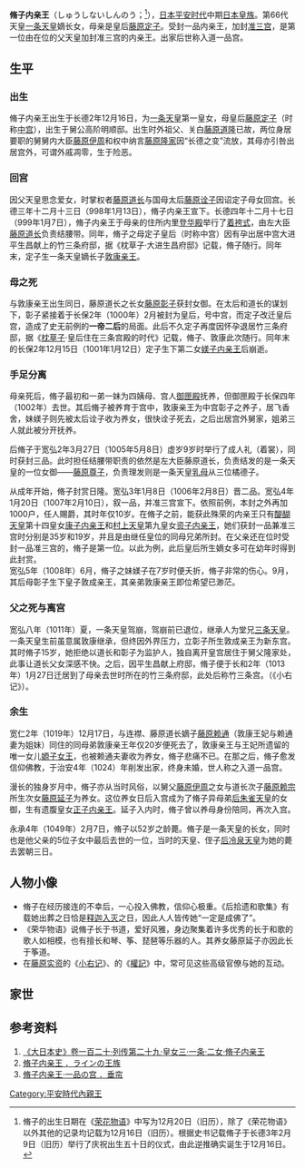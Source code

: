 {{東亞女性歷史人物
|名稱 =脩子内亲王
|身份 =日本[[平安时代|平安时代]][[内亲王|内亲王]]
|國家 =日本
|屆數 =
|最高職務 =
|前任 =
|繼任 = 
|畫像=
|說明=
|姓=
|名=脩子
|姓名=
|字=
|官職 =
|封爵 =准三后
|封號 =
|位號=
|位階=一品
|御稱號 =<!--日本皇族之稱號-->
|宮號1 =<!--日本皇族之宮號-->
|宮號2 =<!--朝鮮王族之宮號-->
|封地 =
|湯沐邑 =
|神號 =
|尊號 =
|族裔 = 
|信仰 = <!--指的是宗教信仰-->
|旗籍 =<!--清朝旗人專用-->
|氏族 =
|府邸 =竹三条宫
|世系 =日本皇室 
|初名 =
|乳名 =<!--日本、朝鮮、琉球以外人物用-->
|幼名 =<!--日本人用-->
|兒名 =<!--朝鮮人用-->
|童名 =<!--琉球人用-->
|小字=
|號=
|法號=
|院號=
|其他名號=入道一品宫
|出生日期=[[长德|长德]]二年十二月十六（997年1月27日）
|出生地點=高阶明顺府邸
|婚年=终身未婚
|逝世日期=[[永承|永承]]四年二月初七（1049年3月13日）
|逝世地點=
|諡號=
|墓葬=
|祠廟=
|父親=[[一条天皇|一条天皇]]
|嫡母=
|母親=[[藤原定子|藤原定子]]
|夫
|婚姻名份= 
|夫之父=
|夫之母=
|夫之嫡母=
|夫之元配=
|夫之正室=
|夫之繼室=
|夫之平妻=
|夫之側室=
|兄弟=
|姊妹=
|嫡兄弟=
|嫡姊妹=
|庶兄弟=
|庶姊妹=
|同胞兄弟=[[敦康親王|敦康親王]]
|同胞姊妹=[[媄子內親王|媄子內親王]]
|異母兄弟=[[後一條天皇|敦成親王]]<br>[[後朱雀天皇|敦良親王]]
|異母姊妹=
|異父兄弟=
|異父姊妹=
|繼兄弟=
|繼姊妹=
|子=
|女=
|養子=
|養女=[[藤原延子|藤原延子]]
|繼子=
|繼女=
|其他親屬 =
|經歷 = 
|著作 =
|注釋=
}}
'''脩子内亲王'''（しゅうしないしんのう；{{bd|997年|1月27日|1049年|3月13日}}<ref>脩子的出生日期在《[[荣花物语|荣花物语]]》中写为12月20日（旧历），除了《荣花物语》以外其他的记录均记载为12月16日（旧历）。根据史书记载脩子于长德3年2月9日（旧历）举行了庆祝出生五十日的仪式，由此逆推确实诞生于12月16日。</ref>），[[日本|日本]][[平安时代|平安时代]]中期[[日本皇族|日本皇族]]。第66代天皇[[一条天皇|一条天皇]]嫡长女，母亲是皇后[[藤原定子|藤原定子]]。受封一品内亲王，加封[[准三宫|准三宫]]，是第一位由在位的父天皇加封准三宫的内亲王。出家后世称入道一品宫。

==生平==
===出生===
脩子内亲王出生于长德2年12月16日，为[[一条天皇|一条天皇]]第一皇女，母皇后[[藤原定子|藤原定子]]（时称[[中宫|中宫]]），出生于舅公高阶明顺邸。出生时外祖父、关白[[藤原道隆|藤原道隆]]已故，两位身居要职的舅舅内大臣[[藤原伊周|藤原伊周]]和权中纳言[[藤原隆家|藤原隆家]]因“长德之变”流放，其母亦引咎出居宫外，可谓外戚凋零，生于险恶。
===回宫===
因父天皇思念爱女，时掌权者[[藤原道长|藤原道长]]与国母太后[[藤原诠子|藤原诠子]]因诏定子母女回宫。长德三年十二月十三日（998年1月13日），脩子内亲王宣下。长德四年十二月十七日（999年1月7日），脩子内亲王于母亲的住所内里[[登华殿|登华殿]]举行了[[着袴式|着袴式]]，由左大臣[[藤原道长|藤原道长]]负责结腰带。同年，脩子之母定子皇后（时称中宫）因有孕出居中宫大进平生昌献上的竹三条府邸，据《枕草子·大进生昌府邸》记载，脩子随行。同年末，定子生一条天皇嫡长子[[敦康亲王|敦康亲王]]。

===母之死===
与敦康亲王出生同日，藤原道长之长女[[藤原彰子|藤原彰子]]获封女御。在太后和道长的谋划下，彰子紧接着于长保2年（1000年）2月被封为皇后，号中宫，而定子改迁皇后宫，造成了史无前例的'''一帝二后'''的局面。此后不久定子再度因怀孕退居竹三条府邸，据《[[枕草子|枕草子]]·皇后住在三条宫殿的时代》记载，脩子、敦康此次随行。同年末的长保2年12月15日（1001年1月12日）定子生下第二女[[媄子内亲王|媄子内亲王]]后崩逝。
===手足分离===
母亲死后，脩子最初和一弟一妹为四姨母、宫人[[御匣殿_(藤原道隆四女)|御匣殿]]抚养，但御匣殿于长保四年（1002年）去世。其后脩子被养育于宫中，敦康亲王为中宫彰子之养子，居飞香舍，妹媄子则先被太后诠子收为养女，很快诠子死去，之后出居宫外舅家，姐弟三人就此被分开抚养。

后脩子于宽弘2年3月27日（1005年5月8日）虚岁9岁时举行了成人礼（着裳），同时获封三品。此时担任结腰带职责的依然是左大臣藤原道长，负责结发的是一条天皇的一位女御——[[藤原尊子|藤原尊子]]，负责理发则是一条天皇[[乳母|乳母]]从三位橘德子。

从成年开始，脩子封赏日隆。宽弘3年1月8日（1006年2月8日）晋二品。宽弘4年1月20日（1007年2月10日），叙一品，并准三宫宣下。依照前例，本封之外再加1000户，任人賜爵，其时年仅10岁。在脩子之前，能获此殊荣的内亲王只有[[醍醐天皇|醍醐天皇]]第十四皇女[[康子内亲王|康子内亲王]]和[[村上天皇|村上天皇]]第九皇女[[资子内亲王|资子内亲王]]，她们获封一品兼准三宫时分别是35岁和19岁，并且是由继任皇位的同母兄弟所封。在父亲还在位时受封一品准三宫的，脩子是第一位。以此为例，此后皇后所生嫡女多可在幼年时得到此封赏。<br />
宽弘5年（1008年）6月，脩子之妹媄子在7岁时便夭折，脩子非常的伤心。9月，其后母彰子生下皇子敦成亲王，其亲弟敦康亲王即位希望已渺茫。
===父之死与离宫===
宽弘八年（1011年）夏，一条天皇驾崩，驾崩前已退位，继承人为堂兄[[三条天皇|三条天皇]]。一条天皇生前虽意属敦康继承，但终因外界压力，立彰子所生敦成亲王为新东宫。其时脩子15岁，她拒绝以道长和彰子为监护人，独自离开皇宫居住于舅父隆家处，此事让道长父女深感不快。之后，因平生昌献上府邸，脩子便于长和2年（1013年）1月27日迁居到了母亲去世时所在的竹三条府邸，此处后称竹三条宫。（《小右记》）。
===余生===
宽仁2年（1019年）12月17日，与连襟、藤原道长嫡子[[藤原赖通|藤原赖通]]（敦康王妃与赖通妻为姐妹）同住的同母弟敦康亲王年仅20岁便死去了，敦康亲王与王妃所遗留的唯一女儿[[嫄子女王|嫄子女王]]，也被赖通夫妻收为养女，脩子悲痛不已。在那之后，脩子愈发信仰佛教，于治安4年（1024）年削发出家，终身未婚，世人称之入道一品宫。

漫长的独身岁月中，脩子亦从当时风俗，以舅父[[藤原伊周|藤原伊周]]之女与道长次子[[藤原赖宗|藤原赖宗]]所生次女[[藤原延子|藤原延子]]为养女。这位养女日后入宫成为了脩子异母弟[[后朱雀天皇|后朱雀天皇]]的女御，生有遗腹皇女[[正子内亲王|正子内亲王]]。延子入内时，脩子曾以养母身份陪同，再次入宫。

永承4年（1049年）2月7日，脩子以52岁之龄薨。脩子是一条天皇的长女，同时也是他父亲的5位子女中最后去世的一位，当时的天皇、侄子[[后冷泉天皇|后冷泉天皇]]为她的薨去罢朝三日。
==人物小像==
* 脩子在经历接连的不幸后，一心投入佛教，信仰心极重。《后拾遗和歌集》有载她出葬之日恰是[[释迦入灭|释迦入灭]]之日，因此人人皆传她“一定是成佛了”。
* 《荣华物语》说脩子长于书道，爱好风雅，身边聚集着许多优秀的长于和歌的歌人如相模，也有擅长和琴、筝、琵琶等乐器的人。其养女藤原延子亦因此长于筝道。
* 在[[藤原实资|藤原实资]]的《[[小右记|小右记]]》、{{tsl|ja|藤原行成|藤原行成}}的《[[權記|權記]]》中，常可见这些高级官僚与她的互动。

==家世==
{{Ahnentafel top|脩子内亲王}}<center>
{{ahnentafel-compact5
|boxstyle_1=background-color: #ff8000;
|boxstyle_2=background-color: #ff6700;
|boxstyle_3=background-color: #ff4e00;
|boxstyle_4=background-color: #ff3500;
|boxstyle_5=background-color: #ff1c00;
|1='''脩子内亲王'''
|2='''父：'''一条天皇
|3='''母：'''藤原定子
|4='''祖父：'''[[圆融天皇|圆融天皇]]
|5='''祖母：'''东三条院藤原诠子
|6='''外祖父：'''关白藤原道隆
|7='''外祖母：'''高阶贵子
|8='''曾祖父：'''村上天皇
|9='''曾祖母：'''[[藤原安子|藤原安子]]
|10='''外曾祖父：'''[[藤原兼家|藤原兼家]]
|11=
|12='''曾外祖父:'''藤原兼家，与上同一人
|13='''曾外祖母：'''藤原时姬
|14='''曾外祖父：'''高阶成忠
|15=
|16=
|17=
|18=
|19=
|20=
|21=
|22=
|23=
|24=
|25=
|26=
|27=
|28=
|29=
|30=
|31=
}}</center>
{{ahnentafel bottom}}
==参考资料==
{{reflist}}
# [http://miko.org/~uraki/kuon/furu/text/dainihonsi/dns102.htm#09 《大日本史》卷一百二十·列传第二十九·皇女三·一条·二女·脩子内亲王 ] {{Wayback|url=http://miko.org/~uraki/kuon/furu/text/dainihonsi/dns102.htm#09 |date=20081224143255 }}
# [https://web.archive.org/web/20140520220520/http://www.geocities.jp/japanischekonigsfamilien/japan/66-t1.html 脩子内亲王 ．ラインの王族]
# [http://homepage2.nifty.com/hpsuiren/asobi/syusi/syusi3.htm 脩子内亲王·一品の宫 ．垂帘]{{dead link|date=2018年4月 |bot=InternetArchiveBot |fix-attempted=yes }}

[[Category:平安時代內親王|Category:平安時代內親王]]
